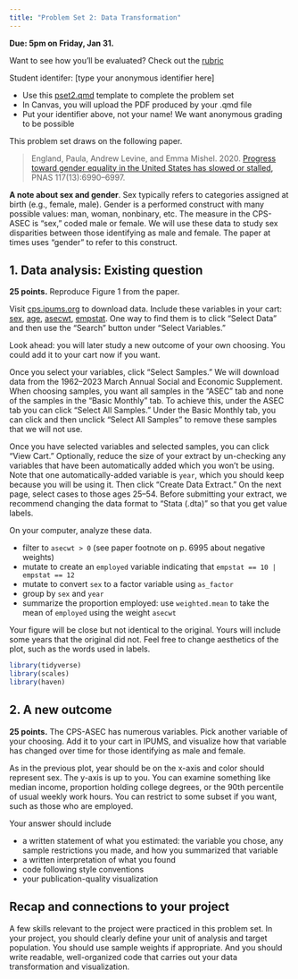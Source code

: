 ```yaml
---
title: "Problem Set 2: Data Transformation"
---
```


**Due: 5pm on Friday, Jan 31.**

::: {.callout-note}
Want to see how you'll be evaluated? Check out the [rubric](https://docs.google.com/forms/d/e/1FAIpQLSfl7t-b4nPRIzIy9C3KBjTnBUGSfwTo7gW8-l2BjyQN3sZwdQ/viewform?usp=dialog)
:::

Student identifer: [type your anonymous identifier here]

- Use this <a href="../assets/pset2/pset2.qmd" download>pset2.qmd</a> template to complete the problem set
- In Canvas, you will upload the PDF produced by your .qmd file
- Put your identifier above, not your name! We want anonymous grading to be possible

This problem set draws on the following paper.

> England, Paula, Andrew Levine, and Emma Mishel. 2020. [Progress toward
> gender equality in the United States has slowed or
> stalled,](https://www.pnas.org/doi/full/10.1073/pnas.1918891117) PNAS
> 117(13):6990–6997.

**A note about sex and gender**. Sex typically refers to categories assigned at birth (e.g., female, male). Gender is a performed construct with many possible values: man, woman, nonbinary, etc. The measure in the CPS-ASEC is "sex," coded male or female. We will use these data to study sex disparities between those identifying as male and female. The paper at times uses "gender" to refer to this construct.

## 1. Data analysis: Existing question

**25 points.** Reproduce Figure 1 from the paper.

Visit [cps.ipums.org](https://cps.ipums.org/cps/) to download data. Include these variables in your cart: [sex](https://cps.ipums.org/cps-action/variables/SEX), [age](https://cps.ipums.org/cps-action/variables/AGE), [asecwt](https://cps.ipums.org/cps-action/variables/ASECWT), [empstat](https://cps.ipums.org/cps-action/variables/EMPSTAT). One way to find them is to click "Select Data" and then use the "Search" button under "Select Variables."

::: {.callout-tip}
Look ahead: you will later study a new outcome of your own choosing. You could add it to your cart now if you want.
:::

Once you select your variables, click "Select Samples." We will download data from the 1962--2023 March Annual Social and Economic Supplement. When choosing samples, you want all samples in the "ASEC" tab and none of the samples in the "Basic Monthly" tab. To achieve this, under the ASEC tab you can click "Select All Samples." Under the Basic Monthly tab, you can click and then unclick "Select All Samples" to remove these samples that we will not use.

Once you have selected variables and selected samples, you can click "View Cart." Optionally, reduce the size of your extract by un-checking any variables that have been automatically added which you won't be using. Note that one automatically-added variable is `year`, which you should keep because you will be using it. Then click "Create Data Extract." On the next page, select cases to those ages 25--54. Before submitting your extract, we recommend changing the data format to "Stata (.dta)" so that you get value labels.

On your computer, analyze these data.

- filter to `asecwt > 0` (see paper footnote on p. 6995 about negative weights)
- mutate to create an `employed` variable indicating that `empstat == 10 | empstat == 12`
- mutate to convert `sex` to a factor variable using `as_factor`
- group by `sex` and `year`
- summarize the proportion employed: use `weighted.mean` to take the mean of `employed` using the weight `asecwt`

Your figure will be close but not identical to the original. Yours will include some years that the original did not. Feel free to change aesthetics of the plot, such as the words used in labels.

```r
library(tidyverse)
library(scales)
library(haven)
```

## 2. A new outcome

**25 points.** The CPS-ASEC has numerous variables. Pick another variable of your choosing. Add it to your cart in IPUMS, and visualize how that variable has changed over time for those identifying as male and female.

As in the previous plot, year should be on the x-axis and color should represent sex. The y-axis is up to you. You can examine something like median income, proportion holding college degrees, or the 90th percentile of usual weekly work hours. You can restrict to some subset if you want, such as those who are employed.

Your answer should include

- a written statement of what you estimated: the variable you chose, any sample restrictions you made, and how you summarized that variable
- a written interpretation of what you found
- code following style conventions
- your publication-quality visualization

## Recap and connections to your project

A few skills relevant to the project were practiced in this problem set. In your project, you should clearly define your unit of analysis and target population. You should use sample weights if appropriate. And you should write readable, well-organized code that carries out your data transformation and visualization.

